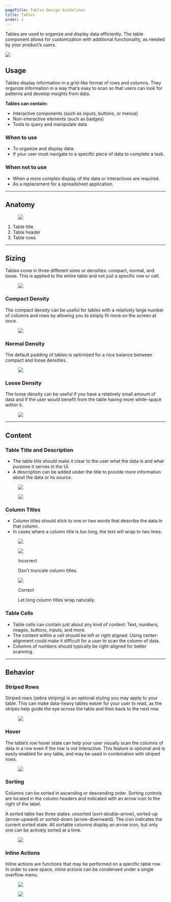 ```yaml
---
pageTitle: Tables Design Guidelines
title: Tables
order: 1
---
```



<PageContent componentName="table" type="design">

<LeadParagraph>
  Tables are used to organize and display data efficiently. The table component
  allows for customization with additional functionality, as needed by your
  product’s users.
</LeadParagraph>

![ ](../../images/tables/tables-intro-image.png)

## Usage

Tables display information in a grid-like format of rows and columns. They organize information in a way that’s easy to scan so that users can look for patterns and develop insights from data.

**Tables can contain:**

- Interactive components (such as inputs, buttons, or menus)
- Non-interactive elements (such as badges)
- Tools to query and manipulate data

### When to use

- To organize and display data.
- If your user must navigate to a specific piece of data to complete a task.

### When not to use

- When a more complex display of the data or interactions are required.
- As a replacement for a spreadsheet application.

---

## Anatomy

<figure>
  <img src="../../images/tables/table-anatomy.png" alt=" " />
</figure>

1. Table title
1. Table header
1. Table rows

---

## Sizing

Tables come in three different sizes or densities: compact, normal, and loose. This is applied to the entire table and not just a specific row or cell.

<figure>
  <img src="../../images/tables/table-densities.png" alt=" " />
</figure>

### Compact Density

The compact density can be useful for tables with a relatively large number of columns and rows by allowing you to simply fit more on the screen at once.

<figure>
  <img src="../../images/tables/compact-density.png" alt=" " />
</figure>

### Normal Density

The default padding of tables is optimized for a nice balance between compact and loose densities.

<figure>
  <img src="../../images/tables/normal-density.png" alt=" " />
</figure>

### Loose Density

The loose density can be useful if you have a relatively small amount of data and if the user would benefit from the table having more white-space within it.

<figure>
  <img src="../../images/tables/loose-density.png" alt=" " />
</figure>

---

## Content

### Table Title and Description

- The table title should make it clear to the user what the data is and what purpose it serves in the UI.
- A description can be added under the title to provide more information about the data or its source.

<div class="two-col">
  <div class="row">
    <div class="col col-1">
      <figure>
        <img src="../../images/tables/table-title.png" alt=" " />
      </figure>
    </div>
    <div class="col col-2">
      <figure>
        <img src="../../images/tables/table-description.png" alt=" " />
      </figure>
    </div>
  </div>
</div>

### Column Titles

- Column titles should stick to one or two words that describe the data in that column.
- In cases where a column title is too long, the text will wrap to two lines.

<figure>
  <img src="../../images/tables/column-titles.png" alt=" " />
</figure>
<div class="two-col">
  <div class="row">
    <div class="col col-1">
      <figure>
        <img src="../../images/tables/column-header-truncate.png" alt=" " />
        <figcaption>
          <p class="title title-incorrect">Incorrect</p>
          <p>Don't truncate column titles.</p>
        </figcaption>
      </figure>
    </div>
    <div class="col col-2">
      <figure>
        <img src="../../images/tables/column-header-wrap.png" alt=" " />
        <figcaption>
          <p class="title title-correct">Correct</p>
          <p>Let long column titles wrap naturally.</p>
        </figcaption>
      </figure>
    </div>
  </div>
</div>

### Table Cells

- Table cells can contain just about any kind of content: Text, numbers, images, buttons, inputs, and more.
- The content within a cell should be left or right aligned. Using center-alignment could make it difficult for a user to scan the column of data.
- Columns of numbers should typically be right-aligned for better scanning.

---

## Behavior

### Striped Rows

Striped rows (zebra striping) is an optional styling you may apply to your table. This can make data-heavy tables easier for your user to read, as the stripes help guide the eye across the table and then back to the next row.

<figure>
  <img src="../../images/tables/striped-rows.png" alt=" " />
</figure>

### Hover

The table’s row hover state can help your user visually scan the columns of data in a row even if the row is not interactive. This feature is optional and is easily enabled for any table, and may be used in combination with striped rows.

<figure>
  <img src="../../images/tables/row-hover.png" alt=" " />
</figure>

### Sorting

Columns can be sorted in ascending or descending order. Sorting controls are located in the column headers and indicated with an arrow icon to the right of the label.

A sorted table has three states: unsorted (sort-double-arrow), sorted-up (arrow-upward) or sorted-down (arrow-downward). The icon indicates the current sorted state. All sortable columns display an arrow icon, but only one can be actively sorted at a time.

<figure>
  <img src="../../images/tables/table-sorting.png" alt=" " />
</figure>

### Inline Actions

Inline actions are functions that may be performed on a specific table row. In order to save space, inline actions can be condensed under a single overflow menu.

<div class="two-col">
  <div class="row">
    <div class="col col-1">
      <figure>
        <img src="../../images/tables/inline-actions.png" alt=" " />
      </figure>
    </div>
    <div class="col col-2">
      <figure>
        <img src="../../images/tables/inline-actions-overflow.png" alt=" " />
      </figure>
    </div>
  </div>
</div>

</PageContent>